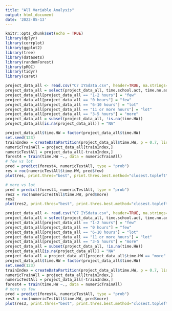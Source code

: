 ```yaml
---
title: "All Variable Analysis"
output: html_document
date: '2022-05-13'
---
```


```r
knitr::opts_chunk$set(echo = TRUE)
library(dplyr)
library(corrplot)
library(ggplot2)
library(tree)
library(datasets)
library(randomForest)
library(pROC)
library(tidyr)
library(caret)
```

```r
project_data_all <- read.csv("C7 IYSdata.csv", header=TRUE, na.strings=c(".","NA", "-1"))
project_data_all = select(project_data_all, time.school.act, time.no.adult, age, grade, time.reading, time.friend, time.noschool.act, talk.adult, Pop.cig, home.know, time.work, best.school, gender, values.drug, time.church, home.chores, home.wrong, home.talk, Pop.drink, home.happy, home.al.drug, home.praise, excite, grades, Pop.marijuana, home.support, home.close, hard.work, X30dr.driving, Wpdrink, time.HW)
project_data_all[project_data_all == "1-2 hours"] = "few"
project_data_all[project_data_all == "0 hours"] = "few"
project_data_all[project_data_all == "6-10 hours"] = "lot"
project_data_all[project_data_all == "11 or more hours"] = "lot"
project_data_all[project_data_all == "3-5 hours"] = "more"
project_data_all = subset(project_data_all, !is.na(time.HW))
project_data_all[is.na(project_data_all)] = "NA"
```

```r
project_data_all$time.HW = factor(project_data_all$time.HW)
set.seed(123)
trainIndex = createDataPartition(project_data_all$time.HW, p = 0.7, list = FALSE, times=1)
numericTrainAll = project_data_all[trainIndex,]
numericTestAll = project_data_all[-trainIndex,]
forest4 = train(time.HW ~., data = numericTrainAll)
# few vs lot 
pred = predict(forest4, numericTestAll, type = "prob")
res = roc(numericTestAll$time.HW, pred$few)
plot(res, print.thres="best", print.thres.best.method="closest.topleft", print.auc = TRUE, main = "Prediction on 2 hours or less and 6 hours or more")
```


```r
# more vs lot 
pred = predict(forest4, numericTestAll, type = "prob")
res2 = roc(numericTestAll$time.HW, pred$more)
res2
plot(res2, print.thres="best", print.thres.best.method="closest.topleft", print.auc = TRUE, main = "Prediction on 3-5 hours and 6 hours or more")
```


```r
project_data_all <- read.csv("C7 IYSdata.csv", header=TRUE, na.strings=c(".","NA", "-1"))
project_data_all = select(project_data_all, time.school.act, time.no.adult, age, grade, time.reading, time.friend, time.noschool.act, talk.adult, Pop.cig, home.know, time.work, best.school, gender, values.drug, time.church, home.chores, home.wrong, home.talk, Pop.drink, home.happy, home.al.drug, home.praise, excite, grades, Pop.marijuana, home.support, home.close, hard.work, X30dr.driving, Wpdrink, time.HW)
project_data_all[project_data_all == "1-2 hours"] = "few"
project_data_all[project_data_all == "0 hours"] = "few"
project_data_all[project_data_all == "6-10 hours"] = "lot"
project_data_all[project_data_all == "11 or more hours"] = "lot"
project_data_all[project_data_all == "3-5 hours"] = "more"
project_data_all = subset(project_data_all, !is.na(time.HW))
project_data_all[is.na(project_data_all)] = "NA"
project_data_all = project_data_all[project_data_all$time.HW == "more" | project_data_all$time.HW == "few",]
project_data_all$time.HW = factor(project_data_all$time.HW)
set.seed(123)
trainIndex = createDataPartition(project_data_all$time.HW, p = 0.7, list = FALSE, times=1)
numericTrainAll = project_data_all[trainIndex,]
numericTestAll = project_data_all[-trainIndex,]
forest4 = train(time.HW ~., data = numericTrainAll)
# more vs few 
pred = predict(forest4, numericTestAll, type = "prob")
res3 = roc(numericTestAll$time.HW, pred$more)
plot(res3, print.thres="best", print.thres.best.method="closest.topleft", print.auc = TRUE, main = "Prediction on 2 hours or less and 3-5 hours")
```